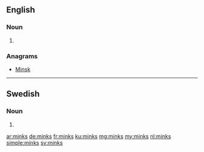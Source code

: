 ==English==

===Noun===
{{head|en}}

# {{plural of|mink}}

===Anagrams===
* [[Minsk#English|Minsk]]

----

==Swedish==

===Noun===
{{head|sv|noun form}}

# {{sv-noun-form-indef-gen|mink}}

[[ar:minks]]
[[de:minks]]
[[fr:minks]]
[[ku:minks]]
[[mg:minks]]
[[my:minks]]
[[nl:minks]]
[[simple:minks]]
[[sv:minks]]